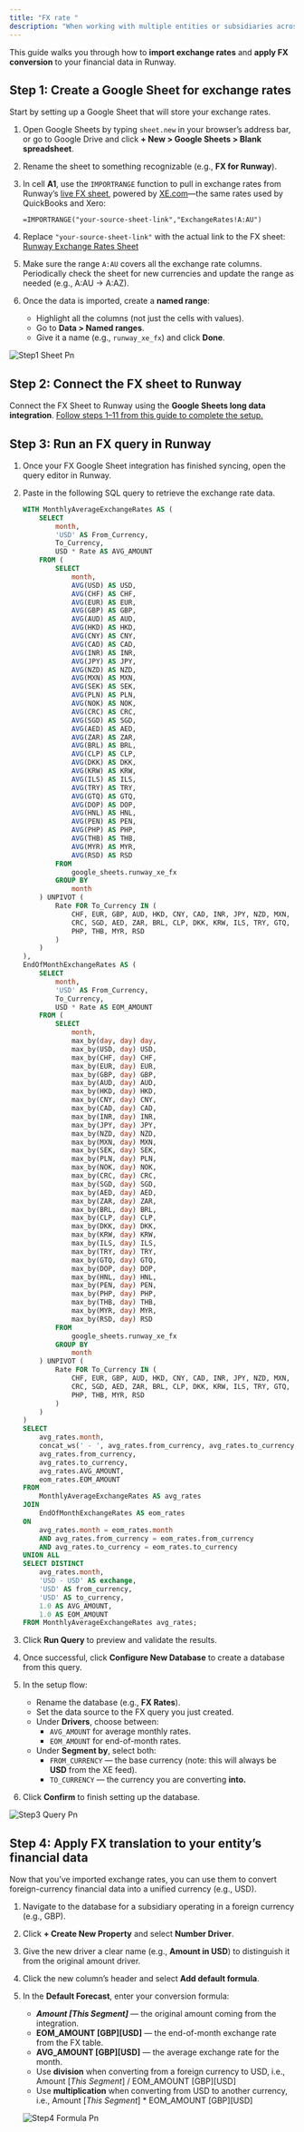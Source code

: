 ```yaml
---
title: "FX rate "
description: "When working with multiple entities or subsidiaries across different regions, you often need to consolidate financial data into a single reporting currency. Runway makes this possible by allowing you to convert values denominated in different currencies into one unified currency."
---
```


This guide walks you through how to **import exchange rates** and **apply FX conversion** to your financial data in Runway.

## Step 1: Create a Google Sheet for exchange rates

Start by setting up a Google Sheet that will store your exchange rates.

1. Open Google Sheets by typing `sheet.new` in your browser’s address bar, or go to Google Drive and click **\+ New \> Google Sheets \> Blank spreadsheet**.
2. Rename the sheet to something recognizable (e.g., **FX for Runway**).
3. In cell **A1**, use the `IMPORTRANGE` function to pull in exchange rates from Runway’s [live FX sheet](https://docs.google.com/spreadsheets/d/1gAsVhuVDFbXsztrOShUc8bNEFTEa8h7LIInYUXc1opQ/edit?usp=sharing), powered by [XE.com](http://xe.com/)—the same rates used by QuickBooks and Xero:

   ```
   =IMPORTRANGE("your-source-sheet-link","ExchangeRates!A:AU")
   ```
4. Replace `"your-source-sheet-link"` with the actual link to the FX sheet: [Runway Exchange Rates Sheet](https://docs.google.com/spreadsheets/d/1gAsVhuVDFbXsztrOShUc8bNEFTEa8h7LIInYUXc1opQ/edit?usp=sharing)
5. Make sure the range `A:AU` covers all the exchange rate columns. Periodically check the sheet for new currencies and update the range as needed (e.g., A:AU → A:AZ).
6. Once the data is imported, create a **named range**:
   - Highlight all the columns (not just the cells with values).
   - Go to **Data \> Named ranges**.
   - Give it a name (e.g., `runway_xe_fx`) and click **Done**.

![Step1 Sheet Pn](/CleanShot2025-09-03at14.26.35.png)

## Step 2: Connect the FX sheet to Runway

Connect the FX Sheet to Runway using the **Google Sheets long data integration**. [Follow steps 1–11 from this guide to complete the setup.](https://docs.runway.com/integrations/data-storage/google-sheets#connecting-a-google-sheet-with-long-data)

## Step 3: Run an FX query in Runway

1. Once your FX Google Sheet integration has finished syncing, open the query editor in Runway.
2. Paste in the following SQL query to retrieve the exchange rate data.

   ```sql
   WITH MonthlyAverageExchangeRates AS (
       SELECT
           month,
           'USD' AS From_Currency,
           To_Currency,
           USD * Rate AS AVG_AMOUNT
       FROM (
           SELECT
               month,
               AVG(USD) AS USD,
               AVG(CHF) AS CHF,
               AVG(EUR) AS EUR,
               AVG(GBP) AS GBP,
               AVG(AUD) AS AUD,
               AVG(HKD) AS HKD,
               AVG(CNY) AS CNY,
               AVG(CAD) AS CAD,
               AVG(INR) AS INR,
               AVG(JPY) AS JPY,
               AVG(NZD) AS NZD,
               AVG(MXN) AS MXN,
               AVG(SEK) AS SEK,
               AVG(PLN) AS PLN,
               AVG(NOK) AS NOK,
               AVG(CRC) AS CRC,
               AVG(SGD) AS SGD,
               AVG(AED) AS AED,
               AVG(ZAR) AS ZAR,
               AVG(BRL) AS BRL,
               AVG(CLP) AS CLP,
               AVG(DKK) AS DKK,
               AVG(KRW) AS KRW,
               AVG(ILS) AS ILS,
               AVG(TRY) AS TRY,
               AVG(GTQ) AS GTQ,
               AVG(DOP) AS DOP,
               AVG(HNL) AS HNL,
               AVG(PEN) AS PEN,
               AVG(PHP) AS PHP,
               AVG(THB) AS THB,
               AVG(MYR) AS MYR,
               AVG(RSD) AS RSD
           FROM
               google_sheets.runway_xe_fx
           GROUP BY
               month
       ) UNPIVOT (
           Rate FOR To_Currency IN (
               CHF, EUR, GBP, AUD, HKD, CNY, CAD, INR, JPY, NZD, MXN, SEK, PLN, NOK,
               CRC, SGD, AED, ZAR, BRL, CLP, DKK, KRW, ILS, TRY, GTQ, DOP, HNL, PEN,
               PHP, THB, MYR, RSD
           )
       )
   ),
   EndOfMonthExchangeRates AS (
       SELECT
           month,
           'USD' AS From_Currency,
           To_Currency,
           USD * Rate AS EOM_AMOUNT
       FROM (
           SELECT
               month,
               max_by(day, day) day,
               max_by(USD, day) USD,
               max_by(CHF, day) CHF,
               max_by(EUR, day) EUR,
               max_by(GBP, day) GBP,
               max_by(AUD, day) AUD,
               max_by(HKD, day) HKD,
               max_by(CNY, day) CNY,
               max_by(CAD, day) CAD,
               max_by(INR, day) INR,
               max_by(JPY, day) JPY,
               max_by(NZD, day) NZD,
               max_by(MXN, day) MXN,
               max_by(SEK, day) SEK,
               max_by(PLN, day) PLN,
               max_by(NOK, day) NOK,
               max_by(CRC, day) CRC,
               max_by(SGD, day) SGD,
               max_by(AED, day) AED,
               max_by(ZAR, day) ZAR,
               max_by(BRL, day) BRL,
               max_by(CLP, day) CLP,
               max_by(DKK, day) DKK,
               max_by(KRW, day) KRW,
               max_by(ILS, day) ILS,
               max_by(TRY, day) TRY,
               max_by(GTQ, day) GTQ,
               max_by(DOP, day) DOP,
               max_by(HNL, day) HNL,
               max_by(PEN, day) PEN,
               max_by(PHP, day) PHP,
               max_by(THB, day) THB,
               max_by(MYR, day) MYR,
               max_by(RSD, day) RSD
           FROM
               google_sheets.runway_xe_fx
           GROUP BY
               month
       ) UNPIVOT (
           Rate FOR To_Currency IN (
               CHF, EUR, GBP, AUD, HKD, CNY, CAD, INR, JPY, NZD, MXN, SEK, PLN, NOK,
               CRC, SGD, AED, ZAR, BRL, CLP, DKK, KRW, ILS, TRY, GTQ, DOP, HNL, PEN,
               PHP, THB, MYR, RSD
           )
       )
   )
   SELECT
       avg_rates.month,
       concat_ws(' - ', avg_rates.from_currency, avg_rates.to_currency) AS exchange,
       avg_rates.from_currency,
       avg_rates.to_currency,
       avg_rates.AVG_AMOUNT,
       eom_rates.EOM_AMOUNT
   FROM
       MonthlyAverageExchangeRates AS avg_rates
   JOIN
       EndOfMonthExchangeRates AS eom_rates
   ON
       avg_rates.month = eom_rates.month
       AND avg_rates.from_currency = eom_rates.from_currency
       AND avg_rates.to_currency = eom_rates.to_currency
   UNION ALL
   SELECT DISTINCT
       avg_rates.month,
       'USD - USD' AS exchange,
       'USD' AS from_currency,
       'USD' AS to_currency,
       1.0 AS AVG_AMOUNT,
       1.0 AS EOM_AMOUNT
   FROM MonthlyAverageExchangeRates avg_rates;
   ```
3. Click **Run Query** to preview and validate the results.
4. Once successful, click **Configure New Database** to create a database from this query.
5. In the setup flow:
   - Rename the database (e.g., **FX Rates**).
   - Set the data source to the FX query you just created.
   - Under **Drivers**, choose between:
     - `AVG_AMOUNT` for average monthly rates.
     - `EOM_AMOUNT` for end-of-month rates.
   - Under **Segment by**, select both:
     - `FROM_CURRENCY` — the base currency (note: this will always be **USD** from the XE feed).
     - `TO_CURRENCY` — the currency you are converting **into.**
6. Click **Confirm** to finish setting up the database.

![Step3 Query Pn](/images/fx/step3-query.png)

## Step 4: Apply FX translation to your entity’s financial data

Now that you’ve imported exchange rates, you can use them to convert foreign-currency financial data into a unified currency (e.g., USD).

1. Navigate to the database for a subsidiary operating in a foreign currency (e.g., GBP).
2. Click **\+ Create New Property** and select **Number Driver**.
3. Give the new driver a clear name (e.g., **Amount in USD**) to distinguish it from the original amount driver.
4. Click the new column’s header and select **Add default formula**.
5. In the **Default Forecast**, enter your conversion formula:
   - **_Amount [This Segment]_** — the original amount coming from the integration.
   - **EOM_AMOUNT [GBP][USD]** — the end-of-month exchange rate from the FX table.
   - **AVG_AMOUNT [GBP][USD]** — the average exchange rate for the month.
   - Use **division** when converting from a foreign currency to USD, i.e., Amount [_This Segment_] / EOM_AMOUNT [GBP][USD]
   - Use **multiplication** when converting from USD to another currency, i.e., Amount [_This Segment_] \* EOM_AMOUNT [GBP][USD]

   ![Step4 Formula Pn](/images/fx/step4-formula.png)